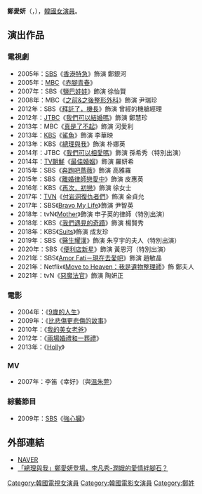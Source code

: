 {{藝人
|姓名 = 鄭愛妍
|類型 = 女演員
|圖片 =
|圖片尺寸 = 
|圖片簡介 = 
|本名 = 
|外文名 = 정애연
|外文 = ko
|羅馬拼音 = Jung Ae Yeon
|英文名 =
|暱稱 =
|其他藝名 = 
|國籍 = {{KOR}}
|出生日期 = {{birth_date_and_age|1982|11|30}}
|出生地點 = {{KOR}}
|宗教信仰 = 
|語言 = [[韓語|韓語]]
|職業 = [[演員|演員]]
|教育程度 = {{link-ko|大田大學|대전대학교}}現代舞學士
|出道作 = 
|出道日期 = 2003年
|代表作品 = 
|活躍年代 =
|唱片公司 = 
|經紀公司 = Taewon Group
|相關團體 = 
|網站 = 
}}

'''鄭愛妍'''（{{lang-ko|정애연}}，{{bd|1982年|11月30日}}），[[韓國|韓國]][[女演員|女演員]]。

== 演出作品 ==
=== 電視劇 ===
*2005年：[[SBS_(韓國)|SBS]]《[[香港特急|香港特急]]》飾演 鄭銀河
*2005年：[[文化廣播_(韓國)|MBC]]《[[赤腳青春|赤腳青春]]》
*2007年：SBS《[[鹽巴娃娃|鹽巴娃娃]]》飾演 徐怡賢
*2008年：MBC《[[之前&之後整形外科|之前&之後整形外科]]》飾演 尹瑞珍
*2012年：SBS《[[拜託了，機長|拜託了，機長]]》飾演 曾經的機艙經理
*2012年：[[JTBC|JTBC]]《[[我們可以結婚嗎|我們可以結婚嗎]]》飾演 鄭慧珍
*2013年：MBC《[[真是了不起|真是了不起]]》飾演 河愛利
*2013年：[[韓國放送公社|KBS]]《[[鯊魚_(韓國電視劇)|鯊魚]]》飾演 李華映
*2013年：KBS《[[總理與我|總理與我]]》飾演 朴娜英
*2014年：JTBC《[[我們可以相愛嗎|我們可以相愛嗎]]》飾演 孫希秀（特別出演）
*2014年：[[TV朝鮮|TV朝鮮]]《[[最佳婚姻|最佳婚姻]]》飾演 羅妍希
*2015年：SBS《[[奔跑吧薔薇|奔跑吧薔薇]]》飾演 高雅羅
*2015年：SBS《[[離婚律師戀愛中|離婚律師戀愛中]]》飾演 皮惠英
*2016年：KBS《[[再次，初戀|再次，初戀]]》飾演 徐女士
*2017年：[[TVN|TVN]]《[[付岩洞復仇者們|付岩洞復仇者們]]》飾演 金貞允
*2017年：SBS《[[Bravo_My_Life|Bravo My Life]]》飾演 尹智英
*2018年：tvN《[[Mother_(韓國電視劇)|Mother]]》飾演 申子英的律師（特別出演）
*2018年：KBS《[[我們遇見的奇蹟|我們遇見的奇蹟]]》飾演 楊賢秀
*2018年：KBS《[[Suits_(韓國電視劇)|Suits]]》飾演 成友珍
*2019年：SBS《[[醫生耀漢|醫生耀漢]]》飾演 朱亨宇的夫人（特別出演）
*2020年：SBS《[[便利店新星|便利店新星]]》飾演 黃恩河（特別出演）
*2021年：SBS《[[Amor_Fati－現在去愛吧|Amor Fati－現在去愛吧]]》飾演 趙敏晶
*2021年：Netflix《[[Move_to_Heaven：我是遺物整理師|Move to Heaven：我是遺物整理師]]》飾 鄭夫人
*2021年：tvN《[[惡魔法官|惡魔法官]]》飾演 陶妍正

=== 電影 ===
*2004年：《[[9歲的人生|9歲的人生]]》
*2009年：《[[比悲傷更悲傷的故事|比悲傷更悲傷的故事]]》
*2010年：《[[我的美女老爸|我的美女老爸]]》
*2012年：《[[兩場婚禮和一葬禮|兩場婚禮和一葬禮]]》
*2013年：《[[Holly|Holly]]》
=== MV ===
*2007年：李笛《幸好》（與[[溫朱莞|溫朱莞]]）
=== 綜藝節目 ===
*2009年：[[SBS_(韓國)|SBS]]《[[強心臟|強心臟]]》

== 外部連結 ==
*[http://search.naver.com/search.naver?sm=tab_hty.top&where=nexearch&ie=utf8&query=%EC%A0%95%EC%95%A0%EC%97%B0 NAVER] {{Wayback|url=http://search.naver.com/search.naver?sm=tab_hty.top&where=nexearch&ie=utf8&query=%EC%A0%95%EC%95%A0%EC%97%B0 |date=20190614034555 }}{{ko}}
*[https://hk.celebrity.yahoo.com/news/%E7%B8%BD%E7%90%86%E8%88%87%E6%88%91-%E9%84%AD%E6%84%9B%E5%A6%8D%E7%99%BB%E5%A0%B4-%E6%9D%8E%E5%87%A1%E7%A7%80-%E6%BD%A4%E5%A8%A5%E7%9A%84%E6%84%9B%E6%83%85%E7%B5%86%E8%85%B3%E7%9F%B3-055919690.html 「總理與我」鄭愛妍登場，李凡秀-潤娥的愛情絆腳石？] {{Wayback|url=https://hk.celebrity.yahoo.com/news/%E7%B8%BD%E7%90%86%E8%88%87%E6%88%91-%E9%84%AD%E6%84%9B%E5%A6%8D%E7%99%BB%E5%A0%B4-%E6%9D%8E%E5%87%A1%E7%A7%80-%E6%BD%A4%E5%A8%A5%E7%9A%84%E6%84%9B%E6%83%85%E7%B5%86%E8%85%B3%E7%9F%B3-055919690.html |date=20150223073522 }}

{{DEFAULTSORT: Jung Ae Yeon}}
[[Category:韓國電視女演員|Category:韓國電視女演員]]
[[Category:韓國電影女演員|Category:韓國電影女演員]]
[[Category:鄭姓|Category:鄭姓]]